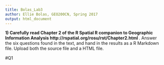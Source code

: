 ```yaml
---
title: Bolas_Lab3
author: Ellie Bolas, GEO200CN, Spring 2017
output: html_document
---
```


__1) Carefully read Chapter 2 of the R Spatial R companion to Geographic Information Analysis http://rspatial.org/rosu/rst/Chapter2.html __. Answer the six questions found in the text, and hand in the results as a R Markdown file. Upload both the source file and a HTML file. 

#Q1
```r

```


